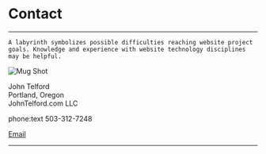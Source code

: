 # Contact

---

```admonish info
A labyrinth symbolizes possible difficulties reaching website project goals. Knowledge and experience with website technology disciplines may be helpful.
```

![Mug Shot](/img/mugShot.png)

John Telford  
Portland, Oregon  
JohnTelford.com LLC

phone:text 503-312-7248
<p><a href="mailto:john@johntelford.com">Email</a></p>

---




